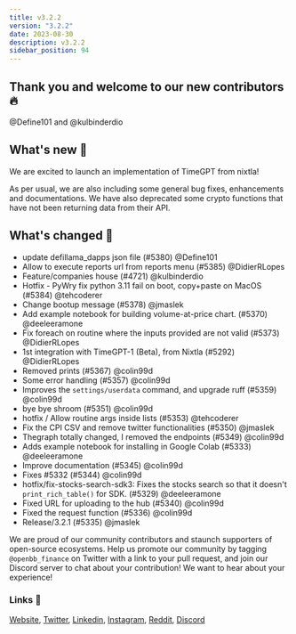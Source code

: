 ```yaml
---
title: v3.2.2
version: "3.2.2"
date: 2023-08-30
description: v3.2.2
sidebar_position: 94
---
```


## Thank you and welcome to our new contributors 🔥
@Define101 and @kulbinderdio

## What's new 🎉

We are excited to launch an implementation of TimeGPT from nixtla!

As per usual, we are also including some general bug fixes, enhancements and documentations.  We have also deprecated some crypto functions that have not been returning data from their API.

## What's changed 🚀
* update defillama_dapps json file (#5380) @Define101
* Allow to execute reports url from reports menu (#5385) @DidierRLopes
* Feature/companies house (#4721) @kulbinderdio
* Hotfix - PyWry fix python 3.11 fail on boot, copy+paste on MacOS (#5384) @tehcoderer
* Change bootup message (#5378) @jmaslek
* Add example notebook for building volume-at-price chart. (#5370) @deeleeramone
* Fix foreach on routine where the inputs provided are not valid (#5373) @DidierRLopes
* 1st integration with TimeGPT-1 (Beta), from Nixtla (#5292) @DidierRLopes
* Removed prints (#5367) @colin99d
* Some error handling (#5357) @colin99d
* Improves the `settings/userdata` command, and upgrade ruff (#5359) @colin99d
* bye bye shroom (#5351) @colin99d
* hotfix / Allow routine args inside lists (#5353) @tehcoderer
* Fix the CPI CSV and remove twitter functionalities (#5350) @jmaslek
* Thegraph totally changed, I removed the endpoints (#5349) @colin99d
* Adds example notebook for installing in Google Colab (#5333) @deeleeramone
* Improve documentation (#5345) @colin99d
* Fixes #5332 (#5344) @colin99d
* hotfix/fix-stocks-search-sdk3: Fixes the stocks search so that it doesn't `print_rich_table()` for SDK. (#5329) @deeleeramone
* Fixed URL for uploading to the hub (#5340) @colin99d
* Fixed the request function (#5336) @colin99d
* Release/3.2.1 (#5335) @jmaslek

We are proud of our community contributors and staunch supporters of open-source ecosystems.
Help us promote our community by tagging `@openbb_finance` on Twitter with a link to your pull request,
and join our Discord server to chat about your contribution! We want to hear about your experience!

### Links 🦋
[Website](https://openbb.co/), [Twitter](https://twitter.com/openbb_finance), [Linkedin](https://www.linkedin.com/company/openbb-finance), [Instagram](https://www.instagram.com/openbb.finance/), [Reddit](https://www.reddit.com/r/openbb/), [Discord](https://discord.com/invite/xPHTuHCmuV)
